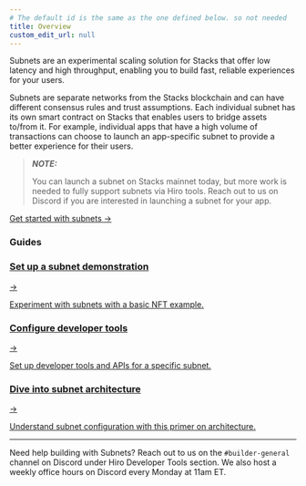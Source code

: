 ```yaml
---
# The default id is the same as the one defined below. so not needed
title: Overview
custom_edit_url: null
---
```



<p class="p-3 rounded-lg bg-neutral-100 text-neutral-500 dark:bg-neutral-800 dark:text-neutral-400">Subnets are an experimental scaling solution for Stacks that offer low latency and high throughput, enabling you to build fast, reliable experiences for your users.</p>

<div class="mb-10"></div>

Subnets are separate networks from the Stacks blockchain and can have different consensus rules and trust assumptions. Each individual subnet has its own smart contract on Stacks that enables users to bridge assets to/from it. For example, individual apps that have a high volume of transactions can choose to launch an app-specific subnet to provide a better experience for their users.

> **_NOTE:_**
>
> You can launch a subnet on Stacks mainnet today, but more work is needed to fully support subnets via Hiro tools. Reach out to us on Discord if you are interested in launching a subnet for your app.

<div class="flex justify-start my-8">
  <a href="/subnets/getting-started" class="pr-3">
    Get started with subnets <span classNam="ml-1 no-underline">→</span>
  </a>
</div>

### Guides

<div class="subSections my-8">
  <a href="/subnets/getting-started">
    <div class="subSectionTitle"><h3>Set up a subnet demonstration</h3><span>→</span></div>
    <p>Experiment with subnets with a basic NFT example.</p>
  </a>
  <a href="/subnets/event-dispatcher">
    <div class="subSectionTitle"><h3>Configure developer tools</h3><span>→</span></div>
    <p>Set up developer tools and APIs for a specific subnet.</p>
  </a>
</div>

<div class="subSections my-8 w-[50%]">
  <a href="/subnets/guides/subnet-participants">
    <div class="subSectionTitle"><h3>Dive into subnet architecture</h3><span>→</span></div>
    <p>Understand subnet configuration with this primer on architecture.</p>
  </a>
</div>

---

Need help building with Subnets? Reach out to us on the `#builder-general` channel on Discord under Hiro Developer Tools section. We also host a weekly office hours on Discord every Monday at 11am ET.